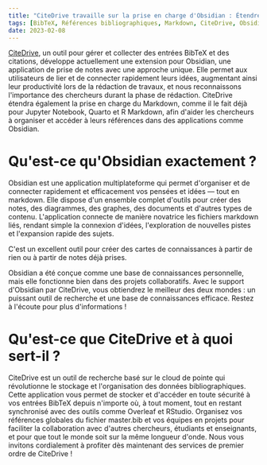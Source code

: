 ```yaml
---
title: "CiteDrive travaille sur la prise en charge d'Obsidian : Étendre la compatibilité BibTeX pour le markdown"  
tags: [BibTeX, Références bibliographiques, Markdown, CiteDrive, Obsidian, Rstudio, Quarto, R Markdown, Notes]  
date: 2023-02-08  
---
```


[CiteDrive](https://www.citedrive.com/), un outil pour gérer et collecter des entrées BibTeX et des citations, développe actuellement une extension pour Obsidian, une application de prise de notes avec une approche unique. Elle permet aux utilisateurs de lier et de connecter rapidement leurs idées, augmentant ainsi leur productivité lors de la rédaction de travaux, et nous reconnaissons l'importance des chercheurs durant la phase de rédaction. CiteDrive étendra également la prise en charge du Markdown, comme il le fait déjà pour Jupyter Notebook, Quarto et R Markdown, afin d'aider les chercheurs à organiser et accéder à leurs références dans des applications comme Obsidian.


<CiteDrive />

# Qu'est-ce qu'Obsidian exactement ?
Obsidian est une application multiplateforme qui permet d'organiser et de connecter rapidement et efficacement vos pensées et idées — tout en markdown. Elle dispose d'un ensemble complet d'outils pour créer des notes, des diagrammes, des graphes, des documents et d'autres types de contenu. L'application connecte de manière novatrice les fichiers markdown liés, rendant simple la connexion d'idées, l'exploration de nouvelles pistes et l'expansion rapide des sujets.

C'est un excellent outil pour créer des cartes de connaissances à partir de rien ou à partir de notes déjà prises.

Obsidian a été conçue comme une base de connaissances personnelle, mais elle fonctionne bien dans des projets collaboratifs. Avec le support d'Obsidian par CiteDrive, vous obtiendrez le meilleur des deux mondes : un puissant outil de recherche et une base de connaissances efficace. Restez à l'écoute pour plus d'informations !

# Qu'est-ce que CiteDrive et à quoi sert-il ?
CiteDrive est un outil de recherche basé sur le cloud de pointe qui révolutionne le stockage et l'organisation des données bibliographiques. Cette application vous permet de stocker et d'accéder en toute sécurité à vos entrées BibTeX depuis n'importe où, à tout moment, tout en restant synchronisé avec des outils comme Overleaf et RStudio. Organisez vos références globales du fichier master.bib et vos équipes en projets pour faciliter la collaboration avec d'autres chercheurs, étudiants et enseignants, et pour que tout le monde soit sur la même longueur d'onde. Nous vous invitons cordialement à profiter dès maintenant des services de premier ordre de CiteDrive !